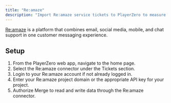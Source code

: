 ```yaml
---
title: "Re:amaze"
description: "Import Re:amaze service tickets to PlayerZero to measure the customer impact of your code."
---
```


[Re:amaze](https://www.reamaze.com/) is a platform that combines email, social media, mobile, and chat support in one customer messaging experience.

<Snippet file="ticketing-connector.mdx" />

## Setup
1. From the PlayerZero web app, navigate to the home page.
2. Select the Re:amaze connector under the Tickets section.
3. Login to your Re:amaze account if not already logged in.
4. Enter your Re:amaze project domain or the appropriate API key for your project.
5. Authorize Merge to read and write data through the Re:amaze connector.